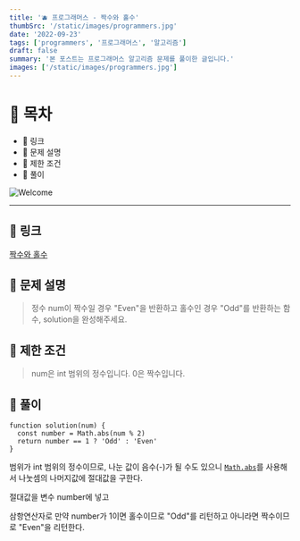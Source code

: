 ```yaml
---
title: '🫐 프로그래머스 - 짝수와 홀수'
thumbSrc: '/static/images/programmers.jpg'
date: '2022-09-23'
tags: ['programmers', '프로그래머스', '알고리즘']
draft: false
summary: '본 포스트는 프로그래머스 알고리즘 문제를 풀이한 글입니다.'
images: ['/static/images/programmers.jpg']
---
```


# 📌 목차

- 🍑 링크
- 🍋 문제 설명
- 🍐 제한 조건
- 🍊 풀이

![Welcome](/static/images/programmers.jpg)

---

## 🍑 링크

[짝수와 홀수](https://school.programmers.co.kr/learn/courses/30/lessons/12937)

## 🍋 문제 설명

> 정수 num이 짝수일 경우 "Even"을 반환하고 홀수인 경우 "Odd"를 반환하는 함수, solution을 완성해주세요.

## 🍐 제한 조건

> num은 int 범위의 정수입니다.
> 0은 짝수입니다.

## 🍊 풀이

```tsx
function solution(num) {
  const number = Math.abs(num % 2)
  return number == 1 ? 'Odd' : 'Even'
}
```

범위가 int 범위의 정수이므로, 나눈 값이 음수(-)가 될 수도 있으니
[`Math.abs`](https://developer.mozilla.org/en-US/docs/Web/JavaScript/Reference/Global_Objects/Math/abs)를 사용해서 나눗셈의 나머지값에 절대값을 구한다.

절대값을 변수 number에 넣고

삼항연산자로 만약 number가 1이면
홀수이므로 "Odd"를 리턴하고
아니라면 짝수이므로 "Even"을 리턴한다.
